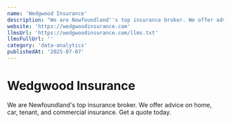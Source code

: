 ```yaml
---
name: 'Wedgwood Insurance'
description: "We are Newfoundland''s top insurance broker. We offer advice on home, car, tenant, and commercial insurance. Get a quote today."
website: 'https://wedgwoodinsurance.com'
llmsUrl: 'https://wedgwoodinsurance.com/llms.txt'
llmsFullUrl: ''
category: 'data-analytics'
publishedAt: '2025-07-07'
---
```


# Wedgwood Insurance

We are Newfoundland's top insurance broker. We offer advice on home, car, tenant, and commercial insurance. Get a quote today.
